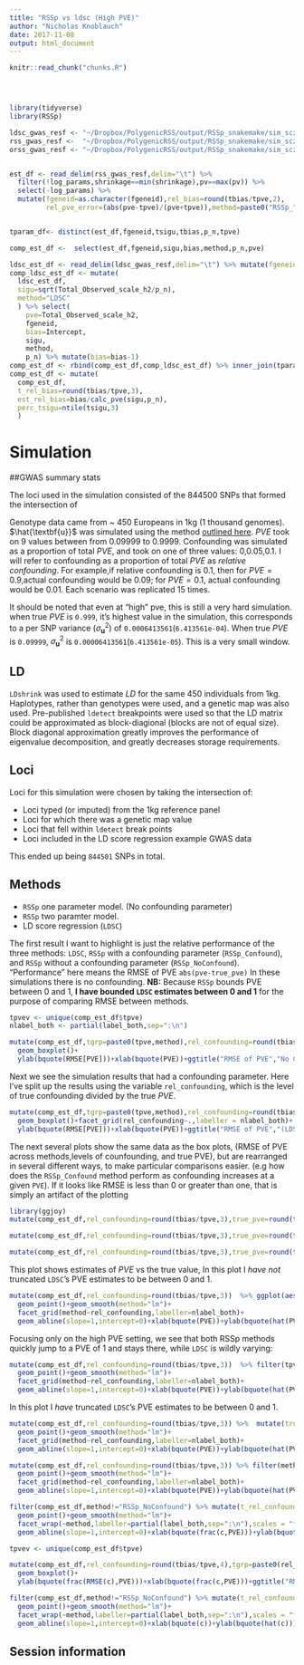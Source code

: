 ```yaml
---
title: "RSSp vs ldsc (High PVE)"
author: "Nicholas Knoblauch"
date: 2017-11-08
output: html_document
---
```


<!-- The file analysis/chunks.R contains chunks that define default settings
shared across the workflowr files. -->
```r
knitr::read_chunk("chunks.R")
```

<!-- Update knitr chunk options -->
```r
```

<!-- Insert the date the file was last updated -->
```r
```

<!-- Insert the code version (Git commit SHA1) if Git repository exists and R
 package git2r is installed -->
```r
```

<!-- Add your analysis here -->



```r
library(tidyverse)
library(RSSp)

ldsc_gwas_resf <- "~/Dropbox/PolygenicRSS/output/RSSp_snakemake/sim_scz2_gwas_ldsc_res_HighPVE.txt.gz"
rss_gwas_resf <-  "~/Dropbox/PolygenicRSS/output/RSSp_snakemake/sim_scz2_gwas_RSSp_res_ALL_HighPVE.txt.gz"
orss_gwas_resf <- "~/Dropbox/PolygenicRSS/output/RSSp_snakemake/sim_scz2_gwas_RSSp_oracle_res_ALL_HighPVE.txt.gz"


est_df <- read_delim(rss_gwas_resf,delim="\t") %>% 
  filter(!log_params,shrinkage==min(shrinkage),pv==max(pv)) %>% 
  select(-log_params) %>% 
  mutate(fgeneid=as.character(fgeneid),rel_bias=round(tbias/tpve,2),
         rel_pve_error=(abs(pve-tpve)/(pve+tpve)),method=paste0("RSSp_",method))


tparam_df<- distinct(est_df,fgeneid,tsigu,tbias,p_n,tpve)

comp_est_df <-  select(est_df,fgeneid,sigu,bias,method,p_n,pve) 

ldsc_est_df <- read_delim(ldsc_gwas_resf,delim="\t") %>% mutate(fgeneid=as.character(fgeneid)) %>% inner_join(tparam_df)
comp_ldsc_est_df <- mutate(
  ldsc_est_df,
  sigu=sqrt(Total_Observed_scale_h2/p_n),
  method="LDSC"
  ) %>% select(
    pve=Total_Observed_scale_h2,
    fgeneid,
    bias=Intercept,
    sigu,
    method,
    p_n) %>% mutate(bias=bias-1)
comp_est_df <- rbind(comp_est_df,comp_ldsc_est_df) %>% inner_join(tparam_df)
comp_est_df <- mutate(
  comp_est_df,
  t_rel_bias=round(tbias/tpve,3),
  est_rel_bias=bias/calc_pve(sigu,p_n),
  perc_tsigu=ntile(tsigu,3)
  )


```

# Simulation

##GWAS summary stats




The loci used in the simulation consisted of the  844500 SNPs that formed the intersection of 

Genotype data came from ~ 450 Europeans in 1kg (1 thousand genomes).  $\hat{\textbf{u}}$ was simulated using the method [outlined here](simulation.html).  $PVE$ took on 9 values between from  $0.09999$ to $0.9999$. Confounding was simulated as a proportion of total $PVE$, and took on one of three values: $0$,$0.05$,$0.1$.  I will refer to confounding as a proportion of total $PVE$ as _relative confounding_. For example,if relative confounding is $0.1$, then for $PVE=0.9$,actual confounding would be $0.09$; for $PVE=0.1$, actual confounding would be $0.01$.  Each scenario was replicated 15 times.

It should be noted that even at "high" pve, this is still a very hard simulation. when true $PVE$ is `0.999`, it's highest value in the simulation, this corresponds to a per SNP variance ($\sigma^2_\textbf{u}$) of `0.0006413561`(`6.413561e-04`). When true $PVE$ is `0.09999`, $\sigma^2_\textbf{u}$ is `0.00006413561`(`6.413561e-05`). This is a very small window.

## LD

`LDshrink` was used to estimate $LD$ for the same 450 individuals from 1kg.  Haplotypes, rather than genotypes were used, and a genetic map was also used.  Pre-published `ldetect` breakpoints were used so that the LD matrix could be approximated as block-diagional (blocks are not of equal size).  Block diagonal approximation greatly improves the performance of eigenvalue decomposition, and greatly decreases storage requirements.

## Loci
Loci for this simulation were chosen by taking the intersection of:

* Loci typed (or imputed) from the 1kg reference panel
* Loci for which there was a genetic map value
* Loci that fell within `ldetect` break points
* Loci included in the LD score regression example GWAS data

This ended up being `844501` SNPs in total.

<!-- ```{r} -->
<!-- select(comp_est_df,True_PVE=tpve,True_Confound=tbias) %>% distinct(True_PVE,True_Confound) %>% mutate(Relative_Confounding=True_Confound/True_PVE) %>% arrange(True_PVE,True_Confound) -->
<!-- ``` -->

## Methods

* `RSSp` one parameter model. (No confounding parameter)
* `RSSp` two paramter model. 
* LD score regression (`LDSC`) 



The first result I want to highlight is just the relative performance of the three methods: `LDSC`, `RSSp` with a confounding parameter (`RSSp_Confound`), and `RSSp` without a confounding parameter (`RSSp_NoConfound`).  "Performance" here means the RMSE of PVE `abs(pve-true_pve)`  In these simulations there is no confounding. __NB:__ Because `RSSp` bounds PVE between 0 and 1, __I have bounded `LDSC` estimates between 0 and 1__ for the purpose of comparing RMSE between methods. 

```r
tpvev <- unique(comp_est_df$tpve)
nlabel_both <- partial(label_both,sep=":\n")

mutate(comp_est_df,tgrp=paste0(tpve,method),rel_confounding=round(tbias/tpve,4),pve=ifelse(pve>1,1,pve)) %>% mutate(true_pve=round(tpve,3),pve=ifelse(pve<0,0,pve)) %>% filter(tbias==0) %>%  ggplot(aes(x=tpve,y=abs(pve-true_pve),group=tgrp,fill=method))+
  geom_boxplot()+
  ylab(bquote(RMSE[PVE]))+xlab(bquote(PVE))+ggtitle("RMSE of PVE","No Confounding (LDSC bounded between 0 and 1)")
```



Next we see the simulation results that had a confounding parameter. Here I've split up the results using the variable `rel_confounding`, which is the level of true confounding divided by the true $PVE$. 
```r
mutate(comp_est_df,tgrp=paste0(tpve,method),rel_confounding=round(tbias/tpve,4),pve=ifelse(pve>1,1,pve)) %>% mutate(true_pve=round(tpve,3),pve=ifelse(pve<0,0,pve))  %>%  ggplot(aes(x=tpve,y=abs(pve-true_pve),group=tgrp,fill=method))+
  geom_boxplot()+facet_grid(rel_confounding~.,labeller = nlabel_both)+
  ylab(bquote(RMSE[PVE]))+xlab(bquote(PVE))+ggtitle("RMSE of PVE","(LDSC bounded between 0 and 1)")
```


The next several plots show the same data as the box plots, (RMSE of PVE across methods,levels of counfounding, and true PVE), but are rearranged in several different ways, to make particular comparisons easier. (e.g how does the `RSSp_Confound` method perform as confounding increases at a given `PVE`).  If it looks like RMSE is less than 0 or greater than one, that is simply an artifact of the plotting

```r
library(ggjoy)
mutate(comp_est_df,rel_confounding=round(tbias/tpve,3),true_pve=round(tpve,3)) %>% filter(true_pve<1) %>% mutate(pve=ifelse(pve>1,1,pve)) %>% mutate(true_pve=round(tpve,3),pve=ifelse(pve<0,0,pve)) %>%  ggplot(aes(x=abs(pve-true_pve),y=method,fill=method))+geom_joy()+xlab(bquote(RMSE[PVE]))+facet_grid(true_pve~rel_confounding,labeller=partial(label_both,sep="\n"))+scale_x_log10()
```
```r

mutate(comp_est_df,rel_confounding=round(tbias/tpve,3),true_pve=round(tpve,3)) %>% filter(true_pve<1) %>%  mutate(pve=ifelse(pve>1,1,pve)) %>% mutate(true_pve=round(tpve,3),pve=ifelse(pve<0,0,pve)) %>%  ggplot(aes(x=abs(pve-true_pve),y=factor(true_pve),fill=method))+geom_joy()+xlab(bquote(RMSE[PVE]))+facet_grid(method~rel_confounding,labeller=partial(label_both,sep=":\n"))+ylab(bquote(PVE))
```



```r
mutate(comp_est_df,rel_confounding=round(tbias/tpve,3),true_pve=round(tpve,3)) %>% filter(true_pve<1) %>% mutate(pve=ifelse(pve>1,1,pve)) %>% mutate(true_pve=round(tpve,3),pve=ifelse(pve<0,0,pve)) %>%  ggplot(aes(x=abs(pve-true_pve),y=factor(rel_confounding),fill=method))+geom_joy()+xlab(bquote(RMSE[PVE]))+facet_grid(true_pve~method,labeller=partial(label_both,sep=":\n"))+ylab(bquote(frac(c,PVE)))
```


This plot shows estimates of $PVE$ vs the true value, In this plot I _have not_ truncated `LDSC`'s PVE estimates to be between 0 and 1.  

```r
mutate(comp_est_df,rel_confounding=round(tbias/tpve,3))  %>% ggplot(aes(x=tpve,y=pve,color=method))+
  geom_point()+geom_smooth(method="lm")+
  facet_grid(method~rel_confounding,labeller=nlabel_both)+
  geom_abline(slope=1,intercept=0)+xlab(bquote(PVE))+ylab(bquote(hat(PVE)))+ggtitle("Estimated PVE vs True PVE")
```


Focusing only on the high PVE setting, we see that both RSSp methods quickly jump to a PVE of 1 and stays there, while `LDSC` is wildly varying:

```r
mutate(comp_est_df,rel_confounding=round(tbias/tpve,3))  %>% filter(tpve>0.5) %>% ggplot(aes(x=tpve,y=pve,color=method))+
  geom_point()+geom_smooth(method="lm")+
  facet_grid(method~rel_confounding,labeller=nlabel_both)+
  geom_abline(slope=1,intercept=0)+xlab(bquote(PVE))+ylab(bquote(hat(PVE)))+ggtitle("Estimated PVE vs True PVE")
```


 In this plot I _have_ truncated `LDSC`'s PVE estimates to be between 0 and 1.  
```r
mutate(comp_est_df,rel_confounding=round(tbias/tpve,3)) %>%  mutate(true_pve=round(tpve,3),pve=ifelse(pve<0,0,pve)) %>% mutate(pve=ifelse(pve>1,1,pve)) %>% ggplot(aes(x=tpve,y=pve,color=method))+
  geom_point()+geom_smooth(method="lm")+
  facet_grid(method~rel_confounding,labeller=nlabel_both)+
  geom_abline(slope=1,intercept=0)+xlab(bquote(PVE))+ylab(bquote(hat(PVE)))+ggtitle("Estimated PVE vs True PVE","Bounding LDSC between 0 and 1")
```




```r
mutate(comp_est_df,rel_confounding=round(tbias/tpve,3)) %>% filter(method!="RSSp_NoConfound") %>%  mutate(true_pve=round(tpve,3),pve=ifelse(pve<0,0,pve)) %>% mutate(pve=ifelse(pve>1,1,pve)) %>% ggplot(aes(x=tpve,y=pve,color=method))+
  geom_point()+geom_smooth(method="lm")+
  facet_grid(method~rel_confounding,labeller=nlabel_both)+
  geom_abline(slope=1,intercept=0)+xlab(bquote(PVE))+ylab(bquote(hat(PVE)))+ggtitle("Estimated PVE vs True PVE","Bounding LDSC between 0 and 1")
```




```r
filter(comp_est_df,method!="RSSp_NoConfound") %>% mutate(t_rel_confounding=round(tbias/tpve,3),true_pve=round(tpve,2)) %>% ggplot(aes(x=tbias/tpve,y=bias/tpve))+
  geom_point()+geom_smooth(method="lm")+
  facet_wrap(~method,labeller=partial(label_both,sep=":\n"),scales = "free_y")+
  geom_abline(slope=1,intercept=0)+xlab(bquote(frac(c,PVE)))+ylab(bquote(frac(hat(c),PVE)))+ggtitle("Estimated Relative Confounding")
```



```r
tpvev <- unique(comp_est_df$tpve)

mutate(comp_est_df,rel_confounding=round(tbias/tpve,4),tgrp=paste0(rel_confounding,method),pve=ifelse(pve>1,1,pve)) %>% filter(method!="RSSp_NoConfound") %>% mutate(true_pve=round(tpve,3),pve=ifelse(pve<0,0,pve))  %>%  ggplot(aes(x=rel_confounding,y=abs(bias-tbias)/tpve,group=tgrp,fill=method))+
  geom_boxplot()+
  ylab(bquote(frac(RMSE(c),PVE)))+xlab(bquote(frac(c,PVE)))+ggtitle("RMSE of Confounding")
```

```r
filter(comp_est_df,method!="RSSp_NoConfound") %>% mutate(t_rel_confounding=round(tbias/tpve,3),true_pve=round(tpve,2)) %>% ggplot(aes(x=tbias,y=bias))+
  geom_point()+geom_smooth(method="lm")+
  facet_wrap(~method,labeller=partial(label_both,sep=":\n"),scales = "free_y")+
  geom_abline(slope=1,intercept=0)+xlab(bquote(c))+ylab(bquote(hat(c)))+ggtitle("Estimated Confounding vs True Confounding","Across all PVE")
```


## Session information

<!-- Insert the session information into the document -->
```r
```




